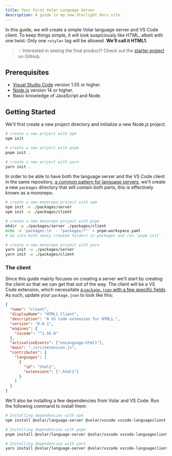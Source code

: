 ```yaml
---
title: Your First Volar Language Server
description: A guide in my new Starlight docs site.
---
```



In this guide, we will create a simple Volar language server and VS Code client. To keep things simple, it will look suspiciously like HTML, albeit with one twist: Only one `<style>` tag will be allowed. **We'll call it HTML1.**

> 💡 Interested in seeing the final product? Check out the [starter project](https://github.com/volarjs/starter) on GitHub.

## Prerequisites

- [Visual Studio Code](https://code.visualstudio.com/) version 1.55 or higher.
- [Node.js](https://nodejs.org/en/) version 14 or higher.
- Basic knowledge of JavaScript and Node.

## Getting Started

We'll first create a new project directory and initialize a new Node.js project.

<Tabs>
<TabItem label="npm">

```sh
# create a new project with npm
npm init
```

</TabItem>
<TabItem label="pnpm">

```sh
# create a new project with pnpm
pnpm init .
```

</TabItem>
<TabItem label="Yarn">

```sh
# create a new project with yarn
yarn init .
```

</TabItem>
</Tabs>

In order to be able to have both the language server and the VS Code client in the same repository, [a common pattern for language servers](/guides/file-structure), we'll create a new `packages` directory that will contain both parts, this is effectively known as a monorepo.

<Tabs>
<TabItem label="npm">

```sh
# create a new monorepo project with npm
npm init -w ./packages/server
npm init -w ./packages/client
```

</TabItem>
<TabItem label="pnpm">

```sh
# create a new monorepo project with pnpm
mkdir -p ./packages/server ./packages/client
echo -e 'packages:\n  - "packages/*"' > pnpm-workspace.yaml
# Go into both newly created folders in packages and run `pnpm init`
```

</TabItem>
<TabItem label="Yarn">

```sh
# create a new monorepo project with yarn
yarn init -w ./packages/server
yarn init -w ./packages/client
```

</TabItem>
</Tabs>

### The client

Since this guide mainly focuses on creating a server we'll start by creating the client so that we can get that out of the way. The client will be a VS Code extension, which necessitate [a `package.json` with a few specific fields](https://code.visualstudio.com/api/references/extension-manifest). As such, update your `package.json` to look like this:

```json
{
  "name": "client",
  "displayName": "HTML1 Client",
  "description": "A VS Code extension for HTML1.",
  "version": "0.0.1",
  "engines": {
    "vscode": "^1.55.0"
  },
  "activationEvents": ["onLanguage:html1"],
  "main": "./src/extension.js",
  "contributes": {
    "languages": [
      {
        "id": "html1",
        "extensions": [".html1"]
      }
    ]
  }
}
```

We'll also be installing a few dependencies from Volar and VS Code. Run the following command to install them:

<Tabs>
<TabItem label="npm">

```sh
# Installing dependencies with npm
npm install @volar/language-server @volar/vscode vscode-languageclient ../server
```

</TabItem>
<TabItem label="pnpm">

```sh
# Installing dependencies with pnpm
pnpm install @volar/language-server @volar/vscode vscode-languageclient ../server
```

</TabItem>
<TabItem label="Yarn">

```sh
# Installing dependencies with yarn
yarn install @volar/language-server @volar/vscode vscode-languageclient ../server
```

</TabItem>
</Tabs>

